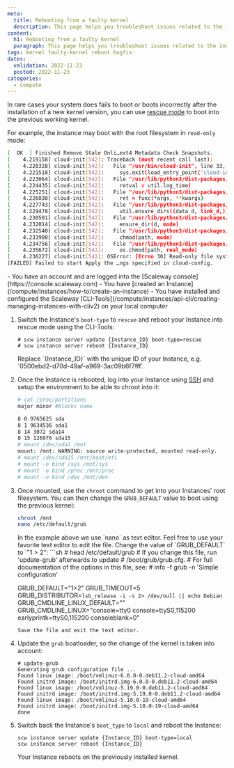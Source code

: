 ```yaml
---
meta:
  title: Rebooting from a faulty kernel
  description: This page helps you troubleshoot issues related to the installation of a faulty kernel
content:
  h1: Rebooting from a faulty kernel
  paragraph: This page helps you troubleshoot issues related to the installation of a faulty kernel
tags: kernel faulty-kernel reboot bugfix
dates:
  validation: 2022-11-23
  posted: 2022-11-23
categories:
  - compute
---
```


In rare cases your system does fails to boot or boots incorrectly after the installation of a new kernel version, you can use [rescue mode](/compute/instances/concepts/#rescue-mode) to boot into the previous working kernel.

For example, the instance may boot with the root filesystem in `read-only` mode:

```sh
[  OK  ] Finished Remove Stale Onli…ext4 Metadata Check Snapshots.
[    4.219158] cloud-init[542]: Traceback (most recent call last):
[    4.220328] cloud-init[542]:   File "/usr/bin/cloud-init", line 33, in <module>
[    4.221518] cloud-init[542]:     sys.exit(load_entry_point('cloud-init==20.4.1', 'console_scripts', 'cloud-init')())
[    4.223064] cloud-init[542]:   File "/usr/lib/python3/dist-packages/cloudinit/cmd/main.py", line 891, in main
[    4.224435] cloud-init[542]:     retval = util.log_time(
[    4.225251] cloud-init[542]:   File "/usr/lib/python3/dist-packages/cloudinit/util.py", line 2348, in log_time
[    4.226838] cloud-init[542]:     ret = func(*args, **kwargs)
[    4.227743] cloud-init[542]:   File "/usr/lib/python3/dist-packages/cloudinit/cmd/main.py", line 600, in status_wrapper
[    4.229478] cloud-init[542]:     util.ensure_dirs((data_d, link_d,))
[    4.230501] cloud-init[542]:   File "/usr/lib/python3/dist-packages/cloudinit/util.py", line 1534, in ensure_dirs
[    4.232014] cloud-init[542]:     ensure_dir(d, mode)
[    4.232540] cloud-init[542]:   File "/usr/lib/python3/dist-packages/cloudinit/util.py", line 1591, in ensure_dir
[    4.233980] cloud-init[542]:     chmod(path, mode)
[    4.234756] cloud-init[542]:   File "/usr/lib/python3/dist-packages/cloudinit/util.py", line 1830, in chmod
[    4.235672] cloud-init[542]:     os.chmod(path, real_mode)
[    4.236227] cloud-init[542]: OSError: [Errno 30] Read-only file system: '/var/lib/cloud/data'
[FAILED] Failed to start Apply the …ngs specified in cloud-config.
```

<Message type="requirement">
  - You have an account and are logged into the [Scaleway console](https://console.scaleway.com)
  - You have [created an Instance](/compute/instances/how-to/create-an-instance)
  - You have installed and configured the Scaleway [CLI-Tools](/compute/instances/api-cli/creating-managing-instances-with-cliv2) on your local computer
</Message>

1. Switch the Instance's `boot-type` to `rescue` and reboot your Instance into rescue mode using the CLI-Tools: 
    ```
    # scw instance server update {Instance_ID} boot-type=rescue
    # scw instance server reboot {Instance_ID}
    ```
    <Message type="note">
        Replace `{Instance_ID}` with the unique ID of your Instance, e.g. `0500ebd2-d70d-49af-a969-3ac09b6f7fff`.
    </Message>
2. Once the Instance is rebooted, log into your Instance using [SSH](/compute/instances/how-to/connect-to-instance/) and setup the environment to be able to chroot into it:
    ```sh
    # cat /proc/partitions
    major minor #blocks name

    8 0 9765625 sda
    8 1 9634536 sda1
    8 14 3072 sda14
    8 15 126976 sda15
    # mount /dev/sda1 /mnt
    mount: /mnt: WARNING: source write-protected, mounted read-only.
    # mount /dev/sda15 /mnt/boot/efi
    # mount -o bind /sys /mnt/sys
    # mount -o bind /proc /mnt/proc
    # mount -o bind /dev /mnt/dev
    ```
3. Once mounted, use the `chroot` command to get into your Instances' root filesystem. You can then change the `GRUB_DEFAULT` value to boot using the previous kernel:
    ```sh
    chroot /mnt
    nano /etc/default/grub
    ```
    <Message type="tip">
        In the example above we use `nano` as text editor. Feel free to use your favorite text editor to edit the file. 
    </Message>
    Change the value of `GRUB_DEFAULT` to `"1 > 2":
    ```sh
    # head /etc/default/grub
    # If you change this file, run 'update-grub' afterwards to update
    # /boot/grub/grub.cfg.
    # For full documentation of the options in this file, see:
    #   info -f grub -n 'Simple configuration'
    
    GRUB_DEFAULT="1>2"
    GRUB_TIMEOUT=5
    GRUB_DISTRIBUTOR=`lsb_release -i -s 2> /dev/null || echo Debian`
    GRUB_CMDLINE_LINUX_DEFAULT=""
    GRUB_CMDLINE_LINUX="console=tty0 console=ttyS0,115200 earlyprintk=ttyS0,115200 consoleblank=0"
    ```
    Save the file and exit the text editor. 
4. Update the `grub` boatloader, so the change of the kernel is taken into account:
    ```
    # update-grub
    Generating grub configuration file ...
    Found linux image: /boot/vmlinuz-6.0.0-0.deb11.2-cloud-amd64
    Found initrd image: /boot/initrd.img-6.0.0-0.deb11.2-cloud-amd64
    Found linux image: /boot/vmlinuz-5.19.0-0.deb11.2-cloud-amd64
    Found initrd image: /boot/initrd.img-5.19.0-0.deb11.2-cloud-amd64
    Found linux image: /boot/vmlinuz-5.10.0-19-cloud-amd64
    Found initrd image: /boot/initrd.img-5.10.0-19-cloud-amd64
    done
    ```
5. Switch back the Instance's `boot_type` to `local` and reboot the Instance:
    ```
    scw instance server update {Instance_ID} boot-type=local
    scw instance server reboot {Instance_ID}
    ```
    Your Instance reboots on the previously installed kernel.